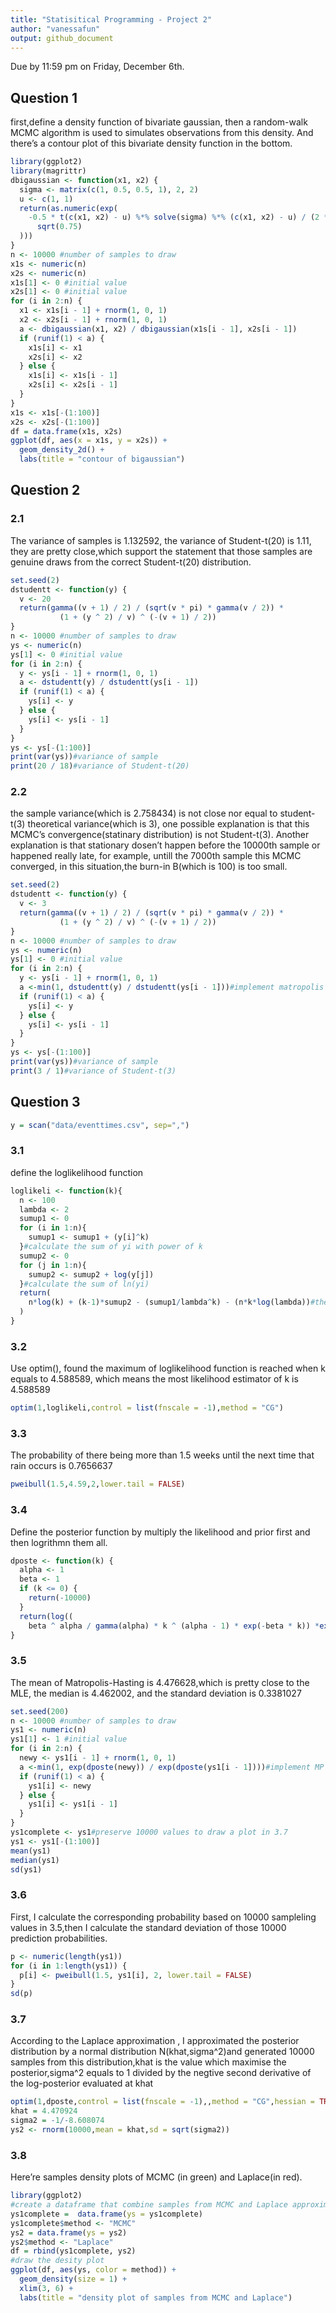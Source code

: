 ```yaml
---
title: "Statisitical Programming - Project 2"
author: "vanessafun"
output: github_document
---
```


Due by 11:59 pm on Friday, December 6th.

## Question 1
first,define a density function of bivariate gaussian, then a random-walk MCMC algorithm is used to simulates observations from this density. And there's a contour plot of this bivariate density function in the bottom. 
```r
library(ggplot2)
library(magrittr)
dbigaussian <- function(x1, x2) {
  sigma <- matrix(c(1, 0.5, 0.5, 1), 2, 2)
  u <- c(1, 1)
  return(as.numeric(exp(
    -0.5 * t(c(x1, x2) - u) %*% solve(sigma) %*% (c(x1, x2) - u) / (2 * pi) /
      sqrt(0.75)
  )))
}
n <- 10000 #number of samples to draw
x1s <- numeric(n)
x2s <- numeric(n)
x1s[1] <- 0 #initial value
x2s[1] <- 0 #initial value
for (i in 2:n) {
  x1 <- x1s[i - 1] + rnorm(1, 0, 1)
  x2 <- x2s[i - 1] + rnorm(1, 0, 1)
  a <- dbigaussian(x1, x2) / dbigaussian(x1s[i - 1], x2s[i - 1])
  if (runif(1) < a) {
    x1s[i] <- x1
    x2s[i] <- x2
  } else {
    x1s[i] <- x1s[i - 1]
    x2s[i] <- x2s[i - 1]
  }
}
x1s <- x1s[-(1:100)]
x2s <- x2s[-(1:100)]
df = data.frame(x1s, x2s)
ggplot(df, aes(x = x1s, y = x2s)) +
  geom_density_2d() +
  labs(title = "contour of bigaussian")
```


## Question 2

### 2.1
The variance of samples is 1.132592, the variance of Student-t(20) is 1.11, they are pretty close,which support the statement that those samples are genuine draws from the correct Student-t(20) distribution.
```r
set.seed(2)
dstudentt <- function(y) {
  v <- 20
  return(gamma((v + 1) / 2) / (sqrt(v * pi) * gamma(v / 2)) *
           (1 + (y ^ 2) / v) ^ (-(v + 1) / 2))
}
n <- 10000 #number of samples to draw
ys <- numeric(n)
ys[1] <- 0 #initial value
for (i in 2:n) {
  y <- ys[i - 1] + rnorm(1, 0, 1)
  a <- dstudentt(y) / dstudentt(ys[i - 1])
  if (runif(1) < a) {
    ys[i] <- y
  } else {
    ys[i] <- ys[i - 1]
  }
}
ys <- ys[-(1:100)]
print(var(ys))#variance of sample
print(20 / 18)#variance of Student-t(20)
```

### 2.2
the sample variance(which is 2.758434) is not close nor equal to student-t(3) theoretical variance(which is 3), one possible explanation is that this MCMC's convergence(statinary distribution) is not Student-t(3). Another explanation is that stationary dosen't happen before the 10000th sample or happened really late, for example, untill the 7000th sample this MCMC converged, in this situation,the burn-in B(which is 100) is too small.
```r
set.seed(2)
dstudentt <- function(y) {
  v <- 3
  return(gamma((v + 1) / 2) / (sqrt(v * pi) * gamma(v / 2)) *
           (1 + (y ^ 2) / v) ^ (-(v + 1) / 2))
}
n <- 10000 #number of samples to draw
ys <- numeric(n)
ys[1] <- 0 #initial value
for (i in 2:n) {
  y <- ys[i - 1] + rnorm(1, 0, 1)
  a <-min(1, dstudentt(y) / dstudentt(ys[i - 1]))#implement matropolis hastings method
  if (runif(1) < a) {
    ys[i] <- y
  } else {
    ys[i] <- ys[i - 1]
  }
}
ys <- ys[-(1:100)]
print(var(ys))#variance of sample
print(3 / 1)#variance of Student-t(3)

```



## Question 3

```r
y = scan("data/eventtimes.csv", sep=",")

```

### 3.1
define the loglikelihood function
```r
loglikeli <- function(k){
  n <- 100
  lambda <- 2
  sumup1 <- 0
  for (i in 1:n){
    sumup1 <- sumup1 + (y[i]^k)
  }#calculate the sum of yi with power of k
  sumup2 <- 0
  for (j in 1:n){
    sumup2 <- sumup2 + log(y[j])
  }#calculate the sum of ln(yi) 
  return(
    n*log(k) + (k-1)*sumup2 - (sumup1/lambda^k) - (n*k*log(lambda))#the expression of log likelyhood function of weibull distribution
  )
}
```

### 3.2
Use optim(), found the maximum of loglikelihood function is reached when k equals to 4.588589, which means the most likelihood estimator of k is  4.588589
```r
optim(1,loglikeli,control = list(fnscale = -1),method = "CG")
```

### 3.3
The probability of there being more than 1.5 weeks until the next time that rain occurs is 0.7656637
```r
pweibull(1.5,4.59,2,lower.tail = FALSE)
```

### 3.4
Define the posterior function by multiply the likelihood and prior first and then logrithmn them all.
```r
dposte <- function(k) {
  alpha <- 1
  beta <- 1
  if (k <= 0) {
    return(-10000)
  }
  return(log((
    beta ^ alpha / gamma(alpha) * k ^ (alpha - 1) * exp(-beta * k)) *exp(loglikeli(k))))
}

```

### 3.5
The mean of Matropolis-Hasting is 4.476628,which is pretty close to the MLE, the median is 4.462002, and the standard deviation is 0.3381027
```r
set.seed(200)
n <- 10000 #number of samples to draw
ys1 <- numeric(n)
ys1[1] <- 1 #initial value
for (i in 2:n) {
  newy <- ys1[i - 1] + rnorm(1, 0, 1)
  a <-min(1, exp(dposte(newy)) / exp(dposte(ys1[i - 1])))#implement MP MCMC method
  if (runif(1) < a) {
    ys1[i] <- newy
  } else {
    ys1[i] <- ys1[i - 1]
  }
}
ys1complete <- ys1#preserve 10000 values to draw a plot in 3.7
ys1 <- ys1[-(1:100)]
mean(ys1)
median(ys1)
sd(ys1)
```


### 3.6
First, I calculate the corresponding probability based on 10000 sampleling values in 3.5,then I calculate the standard deviation of those 10000 prediction probabilities.
```r
p <- numeric(length(ys1))
for (i in 1:length(ys1)) {
  p[i] <- pweibull(1.5, ys1[i], 2, lower.tail = FALSE)
}
sd(p)
```


### 3.7
According to the Laplace approximation , I approximated the posterior distribution by a normal distribution N(khat,sigma^2)and generated 10000 samples from this distribution,khat is the value which maximise the posterior,sigma^2 equals to 1 divided by the negtive second derivative of the log-posterior evaluated at khat
```r
optim(1,dposte,control = list(fnscale = -1),,method = "CG",hessian = TRUE)
khat = 4.470924
sigma2 = -1/-8.608074
ys2 <- rnorm(10000,mean = khat,sd = sqrt(sigma2))
```



### 3.8
Here're samples density plots of MCMC (in green) and Laplace(in red).
```r
library(ggplot2)
#create a dataframe that combine samples from MCMC and Laplace approximation
ys1complete =  data.frame(ys = ys1complete)
ys1complete$method <- "MCMC"
ys2 = data.frame(ys = ys2)
ys2$method <- "Laplace"
df = rbind(ys1complete, ys2)
#draw the desity plot
ggplot(df, aes(ys, color = method)) +
  geom_density(size = 1) +
  xlim(3, 6) +
  labs(title = "density plot of samples from MCMC and Laplace")
```


